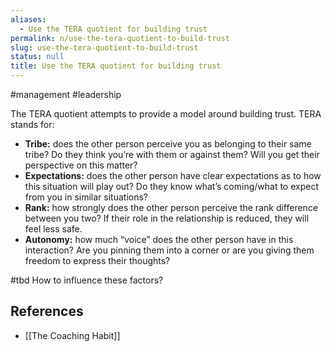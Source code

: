 ```yaml
---
aliases:
  - Use the TERA quotient for building trust
permalink: n/use-the-tera-quotient-to-build-trust
slug: use-the-tera-quotient-to-build-trust
status: null
title: Use the TERA quotient for building trust
---
```

#management #leadership

The TERA quotient attempts to provide a model around building trust. TERA stands for:

- **Tribe:** does the other person perceive you as belonging to their same tribe? Do they think you’re with them or against them? Will you get their perspective on this matter?
- **Expectations:** does the other person have clear expectations as to how this situation will play out? Do they know what’s coming/what to expect from you in similar situations?
- **Rank:** how strongly does the other person perceive the rank difference between you two? If their role in the relationship is reduced, they will feel less safe.
- **Autonomy:** how much “voice” does the other person have in this interaction? Are you pinning them into a corner or are you giving them freedom to express their thoughts?

#tbd How to influence these factors?

## References

- [[The Coaching Habit]]
